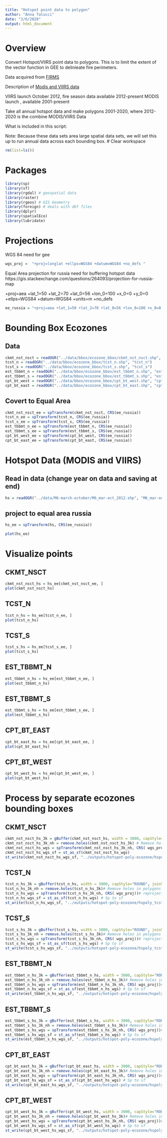 ```yaml
---
title: "Hotspot point data to polygon"
author: "Anna Talucci"
date: "2/6/2020"
output: html_document
---
```


# Overview
Convert Hotspot/VIIRS point data to polygons. This is to limit the extent of the vector function in GEE to delinieate fire perimeters.


Data acquired from [FIRMS](https://firms.modaps.eosdis.nasa.gov/download/create.php)

Description of [Modis and VIIRS data](https://earthdata.nasa.gov/earth-observation-data/near-real-time/firms)

VIIRS launch October 2012, fire season data available 2012-present
MODIS launch    , available 2001-present

Take all annual hotspot data and make polygons 2001-2020, where 2012-2020 is the combine MODIS/VIIRS Data
 
What is included in this script:

Note:
Because these data sets area large spatial data sets, we will set this up to run annual data across each bounding box.
# Clear workspace

```r
rm(list=ls()) 
```
# Packages

```r
library(sp)
library(sf)
library(rgdal) # geospatial data
library(raster)
library(rgeos) # GIS Geometry
library(foreign) # deals with dbf files
library(dplyr)
library(spatialEco)
library(lubridate)
```

# Projections

WGS 84 need for gee
```r
wgs_proj =  "+proj=longlat +ellps=WGS84 +datum=WGS84 +no_defs "

```

Equal Area projection for russia need for buffering hotspot data
https://gis.stackexchange.com/questions/264093/projection-for-russia-map

+proj=aea +lat_1=50 +lat_2=70 +lat_0=56 +lon_0=100 +x_0=0 +y_0=0 +ellps=WGS84 +datum=WGS84 +units=m +no_defs 

```r
ee_russia = "+proj=aea +lat_1=50 +lat_2=70 +lat_0=56 +lon_0=100 +x_0=0 +y_0=0 +ellps=WGS84 +datum=WGS84 +units=m +no_defs "
```

# Bounding Box Ecozones
## Data
```r

ckmt_nst_nsct = readOGR("../data/bbox/ecozone_bbox/ckmt_nst_nsct.shp", "ckmt_nst_nsct")
tcst_n = readOGR("../data/bbox/ecozone_bbox/tcst_n.shp", "tcst_n")
tcst_s = readOGR("../data/bbox/ecozone_bbox/tcst_s.shp", "tcst_s")
est_tbbmt_n = readOGR("../data/bbox/ecozone_bbox/est_tbbmt_n.shp", "est_tbbmt_n")
est_tbbmt_s = readOGR("../data/bbox/ecozone_bbox/est_tbbmt_s.shp", "est_tbbmt_s")
cpt_bt_west = readOGR("../data/bbox/ecozone_bbox/cpt_bt_west.shp", "cpt_bt_west")
cpt_bt_east = readOGR("../data/bbox/ecozone_bbox/cpt_bt_east.shp", "cpt_bt_east")

```

## Covert to Equal Area
```r
ckmt_nst_nsct_ee = spTransform(ckmt_nst_nsct, CRS(ee_russia))
tcst_n_ee = spTransform(tcst_n, CRS(ee_russia))
tcst_s_ee = spTransform(tcst_s, CRS(ee_russia))
est_tbbmt_n_ee = spTransform(est_tbbmt_n, CRS(ee_russia))
est_tbbmt_s_ee = spTransform(est_tbbmt_s, CRS(ee_russia))
cpt_bt_west_ee = spTransform(cpt_bt_west, CRS(ee_russia))
cpt_bt_east_ee = spTransform(cpt_bt_east, CRS(ee_russia))
```

# Hotspot Data (MODIS and VIIRS)

## Read in data **(change year on data and saving at end)**

```r
hs = readOGR("../data/M6-march-october/M6_mar-oct_2012.shp", "M6_mar-oct_2012") 
```

## project to equal area russia
```r
hs_ee = spTransform(hs, CRS(ee_russia))
```

```r
plot(hs_ee)
```

# Visualize points
## CKMT_NSCT
```r
ckmt_nst_nsct_hs = hs_ee[ckmt_nst_nsct_ee, ]
plot(ckmt_nst_nsct_hs)
```

## TCST_N
```r
tcst_n_hs = hs_ee[tcst_n_ee, ]
plot(tcst_n_hs)
```


## TCST_S
```r
tcst_s_hs = hs_ee[tcst_s_ee, ]
plot(tcst_s_hs)
```

## EST_TBBMT_N
```r
est_tbbmt_n_hs = hs_ee[est_tbbmt_n_ee, ]
plot(est_tbbmt_n_hs)
```

## EST_TBBMT_S
```r
est_tbbmt_s_hs = hs_ee[est_tbbmt_s_ee, ]
plot(est_tbbmt_s_hs)
```
## CPT_BT_EAST
```r
cpt_bt_east_hs = hs_ee[cpt_bt_east_ee, ]
plot(cpt_bt_east_hs)
```

## CPT_BT_WEST
```r
cpt_bt_west_hs = hs_ee[cpt_bt_west_ee, ]
plot(cpt_bt_west_hs)
```





# Process by separate ecozones bounding boxes

## CKMT_NSCT

```r
ckmt_nst_nsct_hs_3k = gBuffer(ckmt_nst_nsct_hs, width = 3000, capStyle="ROUND", joinStyle="ROUND") # Buffer by 3k
ckmt_nst_nsct_hs_3k_nh = remove.holes(ckmt_nst_nsct_hs_3k) # Remove holes in polygons
ckmt_nst_nsct_hs_wgs = spTransform(ckmt_nst_nsct_hs_3k_nh, CRS( wgs_proj)) # reproject to WGS for GEE
ckmt_nst_nsct_hs_wgs_sf = st_as_sf(ckmt_nst_nsct_hs_wgs)
st_write(ckmt_nst_nsct_hs_wgs_sf, "../outputs/hotspot-poly-ecozone/hspoly_ckmt_nst_nsct_2012.shp", driver="ESRI Shapefile")
```


## TCST_N

```r
tcst_n_hs_3k = gBuffer(tcst_n_hs, width = 3000, capStyle="ROUND", joinStyle="ROUND")# Buffer by 3k
tcst_n_hs_3k_nh = remove.holes(tcst_n_hs_3k)# Remove holes in polygons
tcst_n_hs_wgs = spTransform(tcst_n_hs_3k_nh, CRS( wgs_proj))# reproject to WGS for GEE
tcst_n_hs_wgs_sf = st_as_sf(tcst_n_hs_wgs) # Sp to sf
st_write(tcst_n_hs_wgs_sf, "../outputs/hotspot-poly-ecozone/hspoly_tcst_n_2012.shp", driver="ESRI Shapefile")# Write to file
```

## TCST_S
```r
tcst_s_hs_3k = gBuffer(tcst_s_hs, width = 3000, capStyle="ROUND", joinStyle="ROUND") # Buffer by 3k
tcst_s_hs_3k_nh = remove.holes(tcst_s_hs_3k)# Remove holes in polygons
tcst_s_hs_wgs = spTransform(tcst_s_hs_3k_nh, CRS( wgs_proj))# reproject to WGS for GEE
tcst_s_hs_wgs_sf = st_as_sf(tcst_s_hs_wgs) # Sp to sf
st_write(tcst_s_hs_wgs_sf, "../outputs/hotspot-poly-ecozone/hspoly_tcst_s_2012.shp", driver="ESRI Shapefile")# Write to file
```


## EST_TBBMT_N

```r
est_tbbmt_n_hs_3k = gBuffer(est_tbbmt_n_hs, width = 3000, capStyle="ROUND", joinStyle="ROUND") # Buffer by 3k
est_tbbmt_n_hs_3k_nh = remove.holes(est_tbbmt_n_hs_3k)# Remove holes in polygons
est_tbbmt_n_hs_wgs = spTransform(est_tbbmt_n_hs_3k_nh, CRS( wgs_proj))# reproject to WGS for GEE
est_tbbmt_n_hs_wgs_sf = st_as_sf(est_tbbmt_n_hs_wgs) # Sp to sf
st_write(est_tbbmt_n_hs_wgs_sf, "../outputs/hotspot-poly-ecozone/hspoly_est_tbbmt_n_2012.shp", driver="ESRI Shapefile")# Write to file
```

## EST_TBBMT_S

```r
est_tbbmt_s_hs_3k = gBuffer(est_tbbmt_s_hs, width = 3000, capStyle="ROUND", joinStyle="ROUND") # Buffer by 3k
est_tbbmt_s_hs_3k_nh = remove.holes(est_tbbmt_s_hs_3k)# Remove holes in polygons
est_tbbmt_s_hs_wgs = spTransform(est_tbbmt_s_hs_3k_nh, CRS( wgs_proj))# reproject to WGS for GEE
est_tbbmt_s_hs_wgs_sf = st_as_sf(est_tbbmt_s_hs_wgs) # Sp to sf
st_write(est_tbbmt_s_hs_wgs_sf, "../outputs/hotspot-poly-ecozone/hspoly_est_tbbmt_s_2012.shp", driver="ESRI Shapefile")# Write to file
```
## CPT_BT_EAST

```r
cpt_bt_east_hs_3k = gBuffer(cpt_bt_east_hs, width = 3000, capStyle="ROUND", joinStyle="ROUND") # Buffer by 3k
cpt_bt_east_hs_3k_nh = remove.holes(cpt_bt_east_hs_3k)# Remove holes in polygons
cpt_bt_east_hs_wgs = spTransform(cpt_bt_east_hs_3k_nh, CRS( wgs_proj))# reproject to WGS for GEE
cpt_bt_east_hs_wgs_sf = st_as_sf(cpt_bt_east_hs_wgs) # Sp to sf
st_write(cpt_bt_east_hs_wgs_sf, "../outputs/hotspot-poly-ecozone/hspoly_cpt_bt_east_2012.shp", driver="ESRI Shapefile")# Write to file

```


## CPT_BT_WEST

```r
cpt_bt_west_hs_3k = gBuffer(cpt_bt_west_hs, width = 3000, capStyle="ROUND", joinStyle="ROUND") # Buffer by 3k
cpt_bt_west_hs_3k_nh = remove.holes(cpt_bt_west_hs_3k)# Remove holes in polygons
cpt_bt_west_hs_wgs = spTransform(cpt_bt_west_hs_3k_nh, CRS( wgs_proj))# reproject to WGS for GEE
cpt_bt_west_hs_wgs_sf = st_as_sf(cpt_bt_west_hs_wgs) # Sp to sf
st_write(cpt_bt_west_hs_wgs_sf, "../outputs/hotspot-poly-ecozone/hspoly_cpt_bt_west_2012.shp", driver="ESRI Shapefile")# Write to file
```














